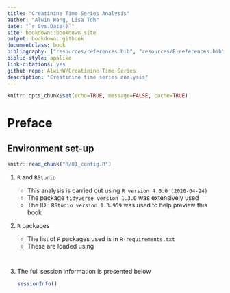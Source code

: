 ```yaml
---
title: "Creatinine Time Series Analysis"
author: "Alwin Wang, Lisa Toh"
date: "`r Sys.Date()`"
site: bookdown::bookdown_site
output: bookdown::gitbook
documentclass: book
bibliography: ["resources/references.bib", "resources/R-references.bib"]
biblio-style: apalike
link-citations: yes
github-repo: AlwinW/Creatinine-Time-Series
description: "Creatinine time series analysis"
---
```


```r
knitr::opts_chunk$set(echo=TRUE, message=FALSE, cache=TRUE)
```

# Preface {-}

## Environment set-up {-}

```r
knitr::read_chunk("R/01_config.R")
```

1. `R` and `RStudio`

    - This analysis is carried out using `R version 4.0.0 (2020-04-24)`
    - The package `tidyverse version 1.3.0` was extensively used
    - The IDE `RStudio version 1.3.959` was used to help preview this book

2. `R` packages

    - The list of `R` packages used is in `R-requirements.txt`
    - These are loaded using

    ```r
    ```

    ```r
    ```

3. The full session information is presented below

    ```r
    sessionInfo()
    ```
